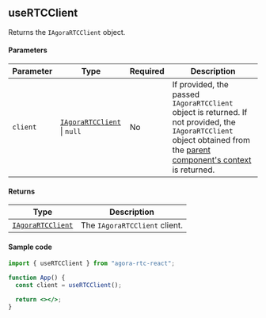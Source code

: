## useRTCClient

Returns the `IAgoraRTCClient` object.

#### Parameters

| Parameter | Type                                                                                                                                                           | Required | Description                                                                                                                                                                                                                                               |
| --------- | -------------------------------------------------------------------------------------------------------------------------------------------------------------- | -------- | --------------------------------------------------------------------------------------------------------------------------------------------------------------------------------------------------------------------------------------------------------- |
| `client`  | [`IAgoraRTCClient`](https://docportal.shengwang.cn/cn/live-streaming-premium-4.x/API%20Reference/web_ng/interfaces/iagorartcclient.html) &VerticalLine; `null` | No       | If provided, the passed `IAgoraRTCClient` object is returned. If not provided, the `IAgoraRTCClient` object obtained from the [parent component's context](https://doc.shengwang.cn/api-ref/rtc/react/react-sdk/components#agorartcprovider) is returned. |

#### Returns

| Type                                                                                                                                     | Description                   |
| ---------------------------------------------------------------------------------------------------------------------------------------- | ----------------------------- |
| [`IAgoraRTCClient`](https://docportal.shengwang.cn/cn/live-streaming-premium-4.x/API%20Reference/web_ng/interfaces/iagorartcclient.html) | The `IAgoraRTCClient` client. |

#### Sample code

```jsx
import { useRTCClient } from "agora-rtc-react";

function App() {
  const client = useRTCClient();

  return <></>;
}
```
